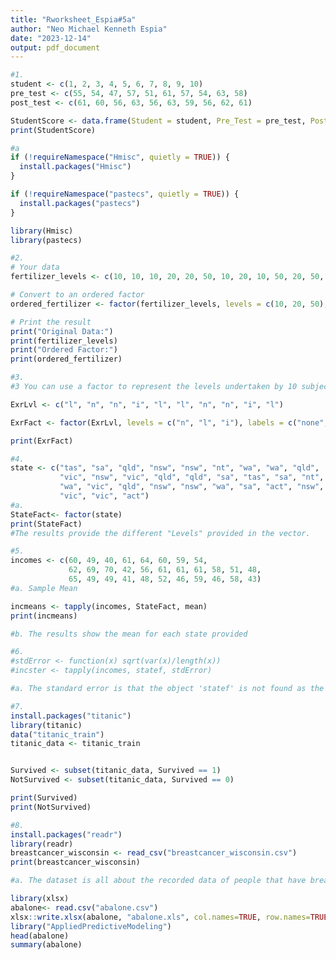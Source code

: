 ```yaml
---
title: "Rworksheet_Espia#5a"
author: "Neo Michael Kenneth Espia"
date: "2023-12-14"
output: pdf_document
---
```


```r
#1.
student <- c(1, 2, 3, 4, 5, 6, 7, 8, 9, 10)
pre_test <- c(55, 54, 47, 57, 51, 61, 57, 54, 63, 58)
post_test <- c(61, 60, 56, 63, 56, 63, 59, 56, 62, 61)

StudentScore <- data.frame(Student = student, Pre_Test = pre_test, Post_Test = post_test)
print(StudentScore)

#a
if (!requireNamespace("Hmisc", quietly = TRUE)) {
  install.packages("Hmisc")
}

if (!requireNamespace("pastecs", quietly = TRUE)) {
  install.packages("pastecs")
}

library(Hmisc)
library(pastecs)

```

```r
#2. 
# Your data
fertilizer_levels <- c(10, 10, 10, 20, 20, 50, 10, 20, 10, 50, 20, 50, 20, 10)

# Convert to an ordered factor
ordered_fertilizer <- factor(fertilizer_levels, levels = c(10, 20, 50), ordered = TRUE)

# Print the result
print("Original Data:")
print(fertilizer_levels)
print("Ordered Factor:")
print(ordered_fertilizer)

```

```r
#3.
#3 You can use a factor to represent the levels undertaken by 10 subjects.

ExrLvl <- c("l", "n", "n", "i", "l", "l", "n", "n", "i", "l")

ExrFact <- factor(ExrLvl, levels = c("n", "l", "i"), labels = c("none", "light", "intense"))

print(ExrFact)
```

```r
#4.
state <- c("tas", "sa", "qld", "nsw", "nsw", "nt", "wa", "wa", "qld",
           "vic", "nsw", "vic", "qld", "qld", "sa", "tas", "sa", "nt",
           "wa", "vic", "qld", "nsw", "nsw", "wa", "sa", "act", "nsw",
           "vic", "vic", "act")
#a. 
StateFact<- factor(state)
print(StateFact)
#The results provide the different "Levels" provided in the vector.
```

```r
#5.
incomes <- c(60, 49, 40, 61, 64, 60, 59, 54,
             62, 69, 70, 42, 56, 61, 61, 61, 58, 51, 48,
             65, 49, 49, 41, 48, 52, 46, 59, 46, 58, 43)
#a. Sample Mean

incmeans <- tapply(incomes, StateFact, mean)
print(incmeans)

#b. The results show the mean for each state provided 
```

```r
#6.
#stdError <- function(x) sqrt(var(x)/length(x))
#incster <- tapply(incomes, statef, stdError)

#a. The standard error is that the object 'statef' is not found as the vector was named as 'state'.
```
```r
#7.
install.packages("titanic")
library(titanic)
data("titanic_train")
titanic_data <- titanic_train


Survived <- subset(titanic_data, Survived == 1)
NotSurvived <- subset(titanic_data, Survived == 0)

print(Survived)
print(NotSurvived)
```

```r
#8.
install.packages("readr")
library(readr)
breastcancer_wisconsin <- read_csv("breastcancer_wisconsin.csv")
print(breastcancer_wisconsin)

#a. The dataset is all about the recorded data of people that have breastcancer and its characteristics.


```

``` r
library(xlsx)
abalone<- read.csv("abalone.csv")
xlsx::write.xlsx(abalone, "abalone.xls", col.names=TRUE, row.names=TRUE, sheetName="sample")
library("AppliedPredictiveModeling")
head(abalone)
summary(abalone)
```
